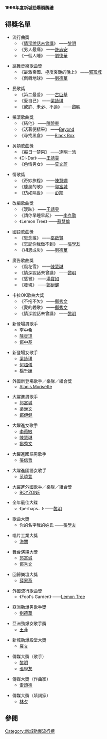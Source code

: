 '''1996年度新城勁爆頒獎禮'''
== 得獎名單 ==
*流行曲獎 
**《[[情深說話未曾講|情深說話未曾講]]》 ——[[黎明|黎明]] 
**《男人最痛》 ——[[許志安|許志安]] 
**《一個人睡》 ——[[劉德華|劉德華]]

*跳舞音樂歌曲獎 
**《最激帝國、極度哀艷的晚上》 ——[[郭富城|郭富城]] 
**《倒轉地球》 ——[[劉德華|劉德華]]

*民歌獎 
**《第二最愛》 ——[[古巨基|古巨基]] 
**《愛自己》 ——[[梁詠琪|梁詠琪]] 
**《或許、未必、不過》 ——[[黎明|黎明]]

*搖滾歌曲獎 
**《結他》 ——[[陳曉東|陳曉東]] 
**《活著便精采》 ——[[Beyond|Beyond]] 
**《尋找黑盒》 ——[[Black_Box|Black Box]]

*另類歌曲獎
**《每日一禁果》 ——[[達明一派|達明一派]] 
**《Di-Dar》 ——[[王靖雯|王靖雯]] 
**《色情男女》 ——[[莫文蔚|莫文蔚]]

*情歌獎 
**《奇妙旅程》 ——[[陳慧嫻|陳慧嫻]] 
**《聽風的歌》 ——[[郭富城|郭富城]] 
**《彷如隔世》 ——[[彭羚|彭羚]]

*改編歌曲獎 
**《曖昧》 ——[[王靖雯|王靖雯]] 
**《請你早睡早起》 ——[[李克勤|李克勤]] 
**《Lemon Tree》 ——[[蘇慧倫|蘇慧倫]]

*國語歌曲獎 
**《思念誰》 ——[[巫啟賢|巫啟賢]] 
**《忘記你我做不到》 ——[[張學友|張學友]] 
**《相思成災》 ——[[劉德華|劉德華]]

*廣告歌曲獎 
** 《風花雪》 ——[[陳慧琳|陳慧琳]] 
** 《情深說話未曾講》 ——[[黎明|黎明]]
** 《感冒》 ——[[湯寶如|湯寶如]]
** 《發現》 ——[[鄭伊健|鄭伊健]]

*卡拉OK歌曲大獎 
**《不拖不欠》 ——[[鄭秀文|鄭秀文]] 
**《愛的輓歌》 ——[[鄭秀文|鄭秀文]]
**《情深說話未曾講》 ——[[黎明|黎明]]

*新登場男歌手 
**[[李中希|李中希]]
**[[陳奕迅|陳奕迅]]
**[[鄭中基|鄭中基]]

*新登場女歌手 
**[[梁詠琪|梁詠琪]]
**[[何超儀|何超儀]]
**[[楊千嬅|楊千嬅]]

*外國新登場歌手／樂隊／組合獎 
**[[Alanis_Morisette|Alanis Morisette]]

*大躍進男歌手 
**[[郭富城|郭富城]] 
**[[梁漢文|梁漢文]] 
**[[鄭伊健|鄭伊健]]

*大躍進女歌手 
**[[李蕙敏|李蕙敏]] 
**[[陳慧琳|陳慧琳]] 
**[[鄭秀文|鄭秀文]]

*大躍進國語男歌手 
**[[張信哲|張信哲]]

*大躍進國語女歌手 
**[[范曉萱|范曉萱]]

*大躍進外國歌手／樂隊／組合獎 
**[[BOYZONE|BOYZONE]]

*全年最佳大碟 
**《perhaps...》 ——[[黎明|黎明]]

*歌曲大獎 
**你的名字我的姓氏 ——[[張學友|張學友]]

*唱片工業大獎 
**[[海關|海關]]

*舞台演繹大獎 
**[[郭富城|郭富城]] 
**[[鄭秀文|鄭秀文]]

*回歸樂壇大獎
**[[薛家燕|薛家燕]]

*外國流行歌曲獎 
**《Fool's Garden》 ——[[Lemon_Tree|Lemon Tree]]

*亞洲勁爆男歌手獎 
**[[劉德華|劉德華]]

*亞洲勁爆女歌手獎 
**[[王菲|王菲]]

*新城勁爆殿堂大獎 
**[[羅文|羅文]]

*傳媒大獎（歌手）
**[[黎明|黎明]] 
**[[張學友|張學友]]

*傳媒大獎（作曲家）
**[[雷頌德|雷頌德]]

*傳媒大獎（填詞家）
**[[林夕|林夕]]

== 參閱 ==

{{新城勁爆頒獎禮得獎名單}}
{{香港音乐颁奖典礼}}

[[Category:新城勁爆流行榜|Category:新城勁爆流行榜]]